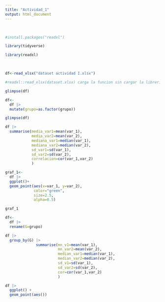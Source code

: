 ```yaml
---
title: "Actividad_1"
output: html_document
---
```


 

```r
#install.packages("readxl")
```

```r
library(tidyverse)

library(readxl)
```

 

```r
df<-read_xlsx("dataset actividad I.xlsx")

#readxl::read_xlsx(dataset.xlsx) carga la funcion sin cargar la libreria
```

```r
glimpse(df)
```

```r
df<-
  df |> 
  mutate(grupo=as.factor(grupo))

glimpse(df)
```

```r
df |> 
  summarise(media_var1=mean(var_1),
            media_var2=mean(var_2),
            mediana_var1=median(var_1),
            mediana_var2=median(var_2),
            sd_var1=sd(var_1),
            sd_var2=sd(var_2),
            correlacion=cor(var_1,var_2)
            )
```

```r
graf_1<-
  df |> 
  ggplot()+
  geom_point(aes(x=var_1, y=var_2),
             color="green",
             size=2.5,
             alpha=0.5)

graf_1
```

```r
df<- 
  df |> 
  rename(G=grupo)
```

```r
df |> 
  group_by(G) |> 
              summarise(mn_v1=mean(var_1),
                        mn_var2=mean(var_2),
                        median_var1=median(var_1),
                        median_var2=median(var_2),
                        sd_v1=sd(var_1),
                        sd_var2=sd(var_2),
                        cor=cor(var_1,var_2)
                        )

df |> 
  ggplot() + 
  geom_point(aes())
```

